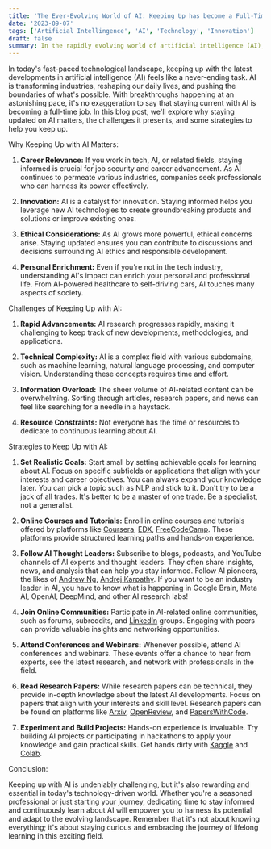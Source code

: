 ```yaml
---
title: 'The Ever-Evolving World of AI: Keeping Up has become a Full-Time Job'
date: '2023-09-07'
tags: ['Artificial Intellingence', 'AI', 'Technology', 'Innovation']
draft: false
summary: In the rapidly evolving world of artificial intelligence (AI), staying up-to-date has become a full-time endeavor. This blog explores the importance of staying informed about AI developments, the challenges it presents, and practical strategies to keep pace with this transformative field. Whether you're a tech professional or simply interested in AI's impact on society, these insights will help you navigate the ever-changing AI landscape effectively.
---
```


In today's fast-paced technological landscape, keeping up with the latest developments in artificial intelligence (AI) feels like a never-ending task. AI is transforming industries, reshaping our daily lives, and pushing the boundaries of what's possible. With breakthroughs happening at an astonishing pace, it's no exaggeration to say that staying current with AI is becoming a full-time job. In this blog post, we'll explore why staying updated on AI matters, the challenges it presents, and some strategies to help you keep up.

Why Keeping Up with AI Matters:

1. **Career Relevance:** If you work in tech, AI, or related fields, staying informed is crucial for job security and career advancement. As AI continues to permeate various industries, companies seek professionals who can harness its power effectively.

2. **Innovation:** AI is a catalyst for innovation. Staying informed helps you leverage new AI technologies to create groundbreaking products and solutions or improve existing ones.

3. **Ethical Considerations:** As AI grows more powerful, ethical concerns arise. Staying updated ensures you can contribute to discussions and decisions surrounding AI ethics and responsible development.

4. **Personal Enrichment:** Even if you're not in the tech industry, understanding AI's impact can enrich your personal and professional life. From AI-powered healthcare to self-driving cars, AI touches many aspects of society.

Challenges of Keeping Up with AI:

1. **Rapid Advancements:** AI research progresses rapidly, making it challenging to keep track of new developments, methodologies, and applications.

2. **Technical Complexity:** AI is a complex field with various subdomains, such as machine learning, natural language processing, and computer vision. Understanding these concepts requires time and effort.

3. **Information Overload:** The sheer volume of AI-related content can be overwhelming. Sorting through articles, research papers, and news can feel like searching for a needle in a haystack.

4. **Resource Constraints:** Not everyone has the time or resources to dedicate to continuous learning about AI.

Strategies to Keep Up with AI:

1. **Set Realistic Goals:** Start small by setting achievable goals for learning about AI. Focus on specific subfields or applications that align with your interests and career objectives. You can always expand your knowledge later. You can pick a topic such as NLP and stick to it. Don't try to be a jack of all trades. It's better to be a master of one trade. Be a specialist, not a generalist.

2. **Online Courses and Tutorials:** Enroll in online courses and tutorials offered by platforms like [Coursera](https:coursera.org), [EDX](https://edx.org), [FreeCodeCamp](https://freecodecamp.org). These platforms provide structured learning paths and hands-on experience.

3. **Follow AI Thought Leaders:** Subscribe to blogs, podcasts, and YouTube channels of AI experts and thought leaders. They often share insights, news, and analysis that can help you stay informed. Follow AI pioneers, the likes of [Andrew Ng](https://andrewng.org), [Andrej Karpathy](https://karpathy.ai). If you want to be an industry leader in AI, you have to know what is happening in Google Brain, Meta AI, OpenAI, DeepMind, and other AI research labs!

4. **Join Online Communities:** Participate in AI-related online communities, such as forums, subreddits, and [LinkedIn](https://linkedin.com) groups. Engaging with peers can provide valuable insights and networking opportunities.

5. **Attend Conferences and Webinars:** Whenever possible, attend AI conferences and webinars. These events offer a chance to hear from experts, see the latest research, and network with professionals in the field.

6. **Read Research Papers:** While research papers can be technical, they provide in-depth knowledge about the latest AI developments. Focus on papers that align with your interests and skill level. Research papers can be found on platforms like [Arxiv](https://arxiv.org), [OpenReview](https://openreview.net), and [PapersWithCode](https://paperswithcode.com).

7. **Experiment and Build Projects:** Hands-on experience is invaluable. Try building AI projects or participating in hackathons to apply your knowledge and gain practical skills. Get hands dirty with [Kaggle](https://kaggle.com) and [Colab](https://colab.research.google.com).

Conclusion:

Keeping up with AI is undeniably challenging, but it's also rewarding and essential in today's technology-driven world. Whether you're a seasoned professional or just starting your journey, dedicating time to stay informed and continuously learn about AI will empower you to harness its potential and adapt to the evolving landscape. Remember that it's not about knowing everything; it's about staying curious and embracing the journey of lifelong learning in this exciting field.
